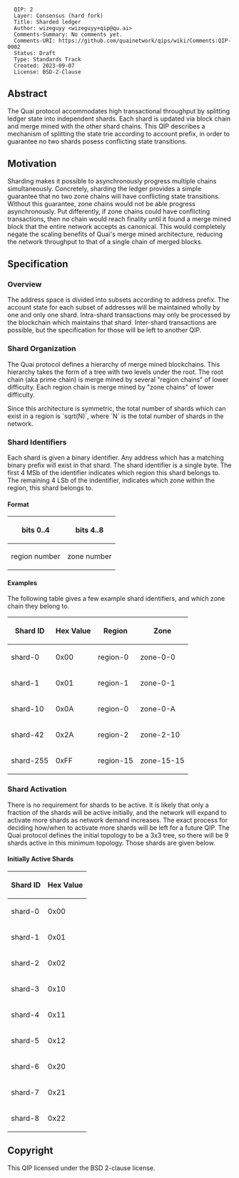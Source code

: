 <pre>
  QIP: 2
  Layer: Consensus (hard fork)
  Title: Sharded ledger
  Author: wizeguyy <wizeguyy+qip@qu.ai>
  Comments-Summary: No comments yet.
  Comments-URI: https://github.com/quainetwork/qips/wiki/Comments:QIP-0002
  Status: Draft
  Type: Standards Track
  Created: 2023-09-07
  License: BSD-2-Clause
</pre>

==Abstract==

The Quai protocol accommodates high transactional throughput by splitting ledger state into independent shards. Each shard is updated via block chain and merge mined with the other shard chains. This QIP describes a mechanism of splitting the state trie according to account prefix, in order to guarantee no two shards posess conflicting state transitions.

==Motivation==

Sharding makes it possible to asynchronously progress multiple chains simultaneously. Concretely, sharding the ledger provides a simple guarantee that no two zone chains will have conflicting state transitions. Without this guarantee, zone chains would not be able progress asynchronously. Put differently, if zone chains could have conflicting transactions, then no chain would reach finality until it found a merge mined block that the entire network accepts as canonical. This would completely negate the scaling benefits of Quai's merge mined architecture, reducing the network throughput to that of a single chain of merged blocks.

==Specification==

===Overview===

The address space is divided into subsets according to address prefix. The account state for each subset of addresses will be maintained wholly by one and only one shard. Intra-shard transactions may only be processed by the blockchain which maintains that shard. Inter-shard transactions are possible, but the specification for those will be left to another QIP.

===Shard Organization===

The Quai protocol defines a hierarchy of merge mined blockchains. This hierarchy takes the form of a tree with two levels under the root. The root chain (aka prime chain) is merge mined by several "region chains" of lower difficulty. Each region chain is merge mined by "zone chains" of lower difficulty.

Since this architecture is symmetric, the total number of shards which can exist in a region is `sqrt(N)`, where `N` is the total number of shards in the network.

===Shard Identifiers===

Each shard is given a binary identifier. Any address which has a matching binary prefix will exist in that shard. The shard identifier is a single byte. The first 4 MSb of the identifier indicates which region this shard belongs to. The remaining 4 LSb of the indentifier, indicates which zone within the region, this shard belongs to.

====Format====
{|

!bits 0..4
!bits 4..8
|-
| region number
| zone number
|}

====Examples====
The following table gives a few example shard identifiers, and which zone chain they belong to.

{|
!Shard ID
!Hex Value
!Region
!Zone
|-
| shard-0
| 0x00
| region-0
| zone-0-0
|-
| shard-1
| 0x01
| region-1
| zone-0-1
|-
| shard-10
| 0x0A
| region-0
| zone-0-A
|-
| shard-42
| 0x2A
| region-2
| zone-2-10
|-
| shard-255
| 0xFF
| region-15
| zone-15-15
|}


===Shard Activation===

There is no requirement for shards to be active. It is likely that only a fraction of the shards will be active initially, and the network will expand to activate more shards as network demand increases. The exact process for deciding how/when to activate more shards will be left for a future QIP. The Quai protocol defines the initial topology to be a 3x3 tree, so there will be 9 shards active in this minimum topology. Those shards are given below.
====Initially Active Shards====
{|
!Shard ID
!Hex Value
|-
| shard-0
| 0x00
|-
| shard-1
| 0x01
|-
| shard-2
| 0x02
|-
| shard-3
| 0x10
|-
| shard-4
| 0x11
|-
| shard-5
| 0x12
|-
| shard-6
| 0x20
|-
| shard-7
| 0x21
|-
| shard-8
| 0x22
|}

==Copyright==

This QIP licensed under the BSD 2-clause license.
